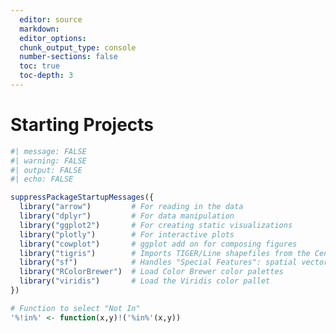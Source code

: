 ```yaml
---
  editor: source
  markdown: 
  editor_options: 
  chunk_output_type: console
  number-sections: false
  toc: true
  toc-depth: 3
---
```


# Starting Projects {.unnumbered}

```r
#| message: FALSE
#| warning: FALSE
#| output: FALSE
#| echo: FALSE

suppressPackageStartupMessages({
  library("arrow")         # For reading in the data
  library("dplyr")         # For data manipulation
  library("ggplot2")       # For creating static visualizations
  library("plotly")        # For interactive plots
  library("cowplot")       # ggplot add on for composing figures
  library("tigris")        # Imports TIGER/Line shapefiles from the Census Bureau
  library("sf")            # Handles "Special Features": spatial vector data
  library("RColorBrewer")  # Load Color Brewer color palettes
  library("viridis")       # Load the Viridis color pallet
})

# Function to select "Not In"
'%!in%' <- function(x,y)!('%in%'(x,y))


```









